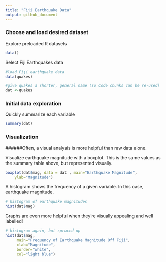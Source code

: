 ```yaml
---
title: "Fiji Earthquake Data"
output: github_document
---
```


### Choose and load desired dataset

Explore preloaded R datasets

```r
data()
```

Select Fiji Earthquakes data

```r
#load Fiji earthquake data
data(quakes)

#give quakes a shorter, general name (so code chunks can be re-used)
dat <-quakes
```

### Initial data exploration

Quickly summarize each variable
```r
summary(dat)
```

### Visualization

######Often, a visual analysis is more helpful than raw data alone. 

Visualize earthquake magnitude with a boxplot. This is the same values as the summary table above, but represented visually.

```r
boxplot(dat$mag, data = dat , main="Earthquake Magnitude", 
  	ylab="Magnitude")
```


A histogram shows the frequency of a given variable. In this case, earthquake magnitude.
```r
# histogram of earthquake magnitudes
hist(dat$mag)
```


Graphs are even more helpful when they're visually appealing and well labelled! 
```r
# histogram again, but spruced up
hist(dat$mag, 
     main="Frequency of Earthquake Magnitude Off Fiji", 
     xlab="Magnitude", 
     border="white", 
     col="light blue")
```


